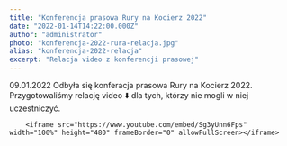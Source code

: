 ```yaml
---
title: "Konferencja prasowa Rury na Kocierz 2022"
date: "2022-01-14T14:22:00.000Z"
author: "administrator"
photo: "konferencja-2022-rura-relacja.jpg"
alias: "konferencja-2022-relacja"
excerpt: "Relacja video z konferencji prasowej"
---
```


09.01.2022 Odbyła się konferacja prasowa Rury na Kocierz 2022. Przygotowaliśmy relację video ⬇️ dla tych, którzy nie mogli w niej uczestniczyć.

        <iframe src="https://www.youtube.com/embed/Sg3yUnn6Fps" width="100%" height="480" frameBorder="0" allowFullScreen></iframe>